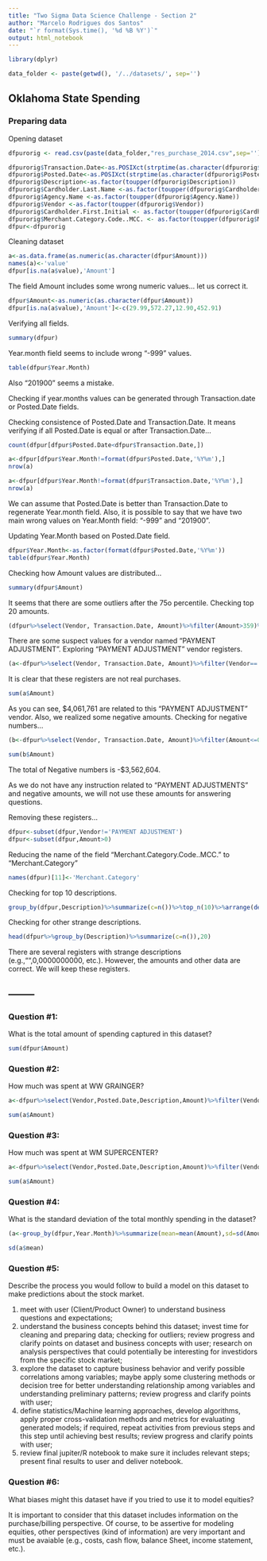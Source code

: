 ```yaml
---
title: "Two Sigma Data Science Challenge - Section 2"
author: "Marcelo Rodrigues dos Santos"
date: "`r format(Sys.time(), '%d %B %Y')`"
output: html_notebook
---
```


```r
library(dplyr)
```

```r
data_folder <- paste(getwd(), '/../datasets/', sep='')
```

## Oklahoma State Spending  

### Preparing data

Opening dataset
```r
dfpurorig <- read.csv(paste(data_folder,"res_purchase_2014.csv",sep=''), sep=',',dec='.')
```

```r
dfpurorig$Transaction.Date<-as.POSIXct(strptime(as.character(dfpurorig$Transaction.Date), "%m/%d/%Y"))
dfpurorig$Posted.Date<-as.POSIXct(strptime(as.character(dfpurorig$Posted.Date), "%m/%d/%Y"))
dfpurorig$Description<-as.factor(toupper(dfpurorig$Description))
dfpurorig$Cardholder.Last.Name <-as.factor(toupper(dfpurorig$Cardholder.Last.Name))
dfpurorig$Agency.Name <-as.factor(toupper(dfpurorig$Agency.Name))
dfpurorig$Vendor <-as.factor(toupper(dfpurorig$Vendor))
dfpurorig$Cardholder.First.Initial <- as.factor(toupper(dfpurorig$Cardholder.First.Initial))
dfpurorig$Merchant.Category.Code..MCC. <- as.factor(toupper(dfpurorig$Merchant.Category.Code..MCC.))
dfpur<-dfpurorig
```

Cleaning dataset

```r
a<-as.data.frame(as.numeric(as.character(dfpur$Amount)))
names(a)<-'value'
dfpur[is.na(a$value),'Amount']
```

The field Amount includes some wrong numeric values... let us correct it.
```r
dfpur$Amount<-as.numeric(as.character(dfpur$Amount))
dfpur[is.na(a$value),'Amount']<-c(29.99,572.27,12.90,452.91)
```

Verifying all fields.
```r
summary(dfpur)
```

Year.month field seems to include wrong "-999" values. 

```r
table(dfpur$Year.Month)
```

Also "201900" seems a mistake.

Checking if year.months values can be generated through Transaction.date or Posted.Date fields.  

Checking consistence of Posted.Date and Transaction.Date. It means verifying if all Posted.Date is equal or after Transaction.Date...

```r
count(dfpur[dfpur$Posted.Date<dfpur$Transaction.Date,])
```
```r
a<-dfpur[dfpur$Year.Month!=format(dfpur$Posted.Date,'%Y%m'),]
nrow(a)
```
```r
a<-dfpur[dfpur$Year.Month!=format(dfpur$Transaction.Date,'%Y%m'),]
nrow(a)
```

We can assume that Posted.Date is better than Transaction.Date to regenerate Year.month field. Also, it is possible to say that we have two main wrong values on Year.Month field: "-999" and "201900".

Updating Year.Month based on Posted.Date field.
```r
dfpur$Year.Month<-as.factor(format(dfpur$Posted.Date,'%Y%m'))
table(dfpur$Year.Month)
```

Checking how Amount values are distributed...
```r
summary(dfpur$Amount)
```

It seems that there are some outliers after the 75o percentile. Checking top 20 amounts.  

```r
(dfpur%>%select(Vendor, Transaction.Date, Amount)%>%filter(Amount>359)%>%top_n(20))%>%arrange(desc(Amount))
```

There are some suspect values for a vendor named "PAYMENT ADJUSTMENT". Exploring "PAYMENT ADJUSTMENT" vendor registers.
```r
(a<-dfpur%>%select(Vendor, Transaction.Date, Amount)%>%filter(Vendor=='PAYMENT ADJUSTMENT'))
```

It is clear that these registers are not real purchases.
```r
sum(a$Amount)  
```

As you can see, $4,061,761 are related to this "PAYMENT ADJUSTMENT" vendor. Also, we realized some negative amounts. Checking for negative numbers...

```r
(b<-dfpur%>%select(Vendor, Transaction.Date, Amount)%>%filter(Amount<=0))%>%arrange(Amount)
```

```r
sum(b$Amount)
```

The total of Negative numbers is -$3,562,604.

As we do not have any instruction related to "PAYMENT ADJUSTMENTS" and negative amounts, we will not use these amounts for answering questions.

Removing these registers...
```r
dfpur<-subset(dfpur,Vendor!='PAYMENT ADJUSTMENT')
dfpur<-subset(dfpur,Amount>0)
```

Reducing the name of the field "Merchant.Category.Code..MCC." to "Merchant.Category"

```r
names(dfpur)[11]<-'Merchant.Category'
```

Checking for top 10 descriptions.
```r
group_by(dfpur,Description)%>%summarize(c=n())%>%top_n(10)%>%arrange(desc(c))
```

Checking for other strange descriptions.
```r
head(dfpur%>%group_by(Description)%>%summarize(c=n()),20)
```

There are several registers with strange descriptions (e.g.,"",0,0000000000, etc.). However, the amounts and other data are correct. We will keep these registers.

--------
--------

### Question #1: 

What is the total amount of spending captured in this dataset? 

```r
sum(dfpur$Amount)
```

### Question #2: 

How much was spent at WW GRAINGER? 

```r
a<-dfpur%>%select(Vendor,Posted.Date,Description,Amount)%>%filter(Vendor=='WW GRAINGER')%>%arrange(Posted.Date)
```

```r
sum(a$Amount)
```

### Question #3: 

How much was spent at WM SUPERCENTER?

```r
a<-dfpur%>%select(Vendor,Posted.Date,Description,Amount)%>%filter(Vendor=='WM SUPERCENTER')%>%arrange(Posted.Date)
```

```r
sum(a$Amount)
```

### Question #4: 

What is the standard deviation of the total monthly spending in the dataset? 

```r
(a<-group_by(dfpur,Year.Month)%>%summarize(mean=mean(Amount),sd=sd(Amount),count=n()))
```

```r
sd(a$mean)
```

### Question #5: 

Describe the process you would follow to build a model on this dataset to make predictions about the stock market.
 
1) meet with user (Client/Product Owner) to understand business questions and expectations;
2) understand the business concepts behind this dataset; invest time for cleaning and preparing data; checking for outliers; review progress and clarify points on dataset and business concepts with user; research on analysis perspectives that could potentially be interesting for investidors from the specific stock market;
3) explore the dataset to capture business behavior and verify possible correlations among variables; maybe apply some clustering methods or decision tree for better understanding relationship among variables and understanding preliminary patterns; review progress and clarify points with user;
4) define statistics/Machine learning approaches, develop algorithms, apply proper cross-validation methods and metrics for evaluating generated models; if required, repeat activities from previous steps and this step until achieving best results; review progress and clarify points with user;
5) review final jupiter/R notebook to make sure it includes relevant steps; present final results to user and deliver notebook.


### Question #6: 
What biases might this dataset have if you tried to use it to model equities? 

It is important to consider that this dataset includes information on the purchase/billing perspective. Of course, to be assertive for modeling equities, other perspectives (kind of information) are very important and must be avaiable (e.g., costs, cash flow, balance Sheet, income statement, etc.).